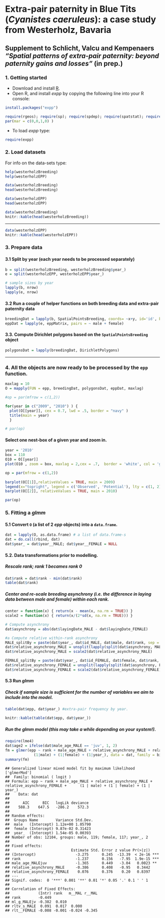 <!--
%\VignetteEngine{knitr::knitr}
%\VignetteIndexEntry{Blue Tits Case study}
-->

Extra-pair paternity in Blue Tits (_Cyanistes caeruleus_): a case study from Westerholz, Bavaria 
========================================================================================================
Supplement to Schlicht, Valcu and Kempenaers _"Spatial patterns of extra-pair paternity: beyond paternity gains and losses"_ (in prep.)
-------------------------------------------------------------------------------------------------------------------------------------


### 1. Getting started
 * Download and install [R](http://cran.rstudio.com/).
 * Open R, and install _expp_ by copying the following line into your R console:  
```r
install.packages("expp")
```  
  
```r
require(rgeos); require(sp); require(spdep); require(spatstat); require(deldir)
par(mar = c(0,0,1,0) )
```
 * To load _expp_ type:   
```r
require(expp)
```

### 2. Load datasets
For info on the data-sets type: 
```r
help(westerholzBreeding)
help(westerholzEPP)
```
```r
data(westerholzBreeding)
head(westerholzBreeding)
```
```r
data(westerholzEPP)
head(westerholzEPP)
```

```r
data(westerholzBreeding)
knitr::kable(head(westerholzBreeding))
```
***** 
```r
data(westerholzEPP)
knitr::kable(head(westerholzEPP))
```




### 3. Prepare data

#### 3.1 Split by year (each year needs to be processed separately)

```r
b = split(westerholzBreeding, westerholzBreeding$year_)
e = split(westerholzEPP, westerholzEPP$year_) 

# sample sizes by year
lapply(b, nrow)
lapply(e, nrow)
```

#### 3.2 Run a couple of helper functions on both breeding data and extra-pair paternity data 
```r
breedingDat = lapply(b, SpatialPointsBreeding, coords= ~x+y, id='id', breeding= ~male + female)
eppDat = lapply(e, eppMatrix, pairs = ~ male + female)


```

#### 3.3. Compute Dirichlet polygons based on the `SpatialPointsBreeding` object
```r
polygonsDat = lapply(breedingDat, DirichletPolygons)
```  
********************************************************************************

### 4. All the objects are now ready to be processed by the `epp` function.
```r
maxlag = 10
O = mapply(FUN = epp, breedingDat, polygonsDat, eppDat, maxlag)
```

```r
#op = par(mfrow = c(1,2))

for(year in c("2009", "2010") ) { 
  plot(O[[year]], cex = 0.7, lwd = .5, border = "navy" )
  title(main = year)
  }

# par(op)
```
#### Select one nest-box of a given year and zoom in.
```r
year = '2010'
box = 110
O10 = O[[year]]
plot(O10 , zoom = box, maxlag = 2,cex = .7,  border = 'white', col = 'grey70', zoom.col = "bisque")

```

```r
op = par(mfrow = c(1,2))
    
barplot(O[[1]],relativeValues = TRUE, main = 2009) 
legend(x="topright", legend = c('Observed', 'Potential'), lty = c(1, 2),bty='n')
barplot(O[[2]], relativeValues = TRUE, main = 2010)

par(op)
```

### 5. Fitting a _glmm_ 

#### 5.1 Convert `O` (a list of 2 _epp_ objects) into a `data.frame`.
```r
dat = lapply(O, as.data.frame) # a list of data.frame-s
dat = do.call(rbind, dat)
dat$year_ = dat$year__MALE; dat$year__FEMALE = NULL

```

#### 5.2. Data transformations prior to modelling.

##### Rescale rank; rank 1 becames rank 0
```r
dat$rank = dat$rank - min(dat$rank)
table(dat$rank)
```
##### Center and re-scale breeding asynchrony (i.e. the difference in laying data between male and female) within each rank.

```r
center = function(x) { return(x - mean(x, na.rm = TRUE)) }
scale2 = function(x) { return(x/(2*sd(x, na.rm = TRUE))) }

# Compute asynchrony
dat$asynchrony = abs(dat$layingDate_MALE - dat$layingDate_FEMALE)

#a Compute relative within-rank asynchrony
MALE_splitBy = paste(dat$year_, dat$id_MALE, dat$male, dat$rank, sep = "_")
dat$relative_asynchrony_MALE = unsplit(lapply(split(dat$asynchrony, MALE_splitBy), center), MALE_splitBy)
dat$relative_asynchrony_MALE = scale2(dat$relative_asynchrony_MALE)

FEMALE_splitBy = paste(dat$year_, dat$id_FEMALE, dat$female, dat$rank, sep = "_")
dat$relative_asynchrony_FEMALE = unsplit(lapply(split(dat$asynchrony, FEMALE_splitBy), center), FEMALE_splitBy)
dat$relative_asynchrony_FEMALE = scale2(dat$relative_asynchrony_FEMALE)
```

#### 5.3 Run _glmm_
##### Check if sample size is sufficient for the number of variables we aim to include into the model.
```r
table(dat$epp, dat$year_) #extra-pair frequency by year.
```
```r
knitr::kable(table(dat$epp, dat$year_))
```

##### Run the glmm model (this may take a while depending on your system!).
```r
require(lme4)
dat$age2 = ifelse(dat$male_age_MALE == 'juv', 1, 2)
fm = glmer(epp ~ rank + male_age_MALE + relative_asynchrony_MALE + relative_asynchrony_FEMALE + 
             (1|male) + (1|female) + (1|year_), data = dat, family = binomial)
summary(fm)
```

```
## Generalized linear mixed model fit by maximum likelihood ['glmerMod']
##  Family: binomial ( logit )
## Formula: epp ~ rank + male_age_MALE + relative_asynchrony_MALE + relative_asynchrony_FEMALE +      (1 | male) + (1 | female) + (1 | year_) 
##    Data: dat 
## 
##      AIC      BIC   logLik deviance 
##    588.3    647.5   -286.2    572.3 
## 
## Random effects:
##  Groups Name        Variance Std.Dev.
##  male   (Intercept) 1.12e+00 1.05790 
##  female (Intercept) 9.87e-02 0.31423 
##  year_  (Intercept) 1.54e-05 0.00393 
## Number of obs: 12104, groups: male, 119; female, 117; year_, 2
## 
## Fixed effects:
##                            Estimate Std. Error z value Pr(>|z|)    
## (Intercept)                  -3.275      0.245  -13.39  < 2e-16 ***
## rank                         -1.237      0.156   -7.95  1.9e-15 ***
## male_age_MALEjuv             -1.365      0.449   -3.04   0.0023 ** 
## relative_asynchrony_MALE     -0.386      0.408   -0.95   0.3442    
## relative_asynchrony_FEMALE    0.076      0.376    0.20   0.8397    
## ---
## Signif. codes:  0 '***' 0.001 '**' 0.01 '*' 0.05 '.' 0.1 ' ' 1
## 
## Correlation of Fixed Effects:
##             (Intr) rank   m__MAL r__MAL
## rank        -0.449                     
## ml_g_MALEjv -0.382  0.010              
## rltv_s_MALE  0.091  0.017  0.000       
## rlt__FEMALE -0.008 -0.001 -0.024 -0.345
```





































